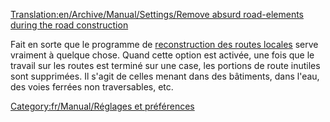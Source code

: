 [[Translation:en/Archive/Manual/Settings/Remove absurd road-elements during the road construction]]


Fait en sorte que le programme de [[fr/Manual/Municipalité#financer-la-construction-locale-de-routes|reconstruction des routes locales]] serve vraiment à quelque chose. Quand cette option est activée, une fois que le travail sur les routes est terminé sur une case, les portions de route inutiles sont supprimées. Il s'agit de celles menant dans des bâtiments, dans l'eau, des voies ferrées non traversables, etc.
[[Category:fr/Manual/Réglages et préférences]]